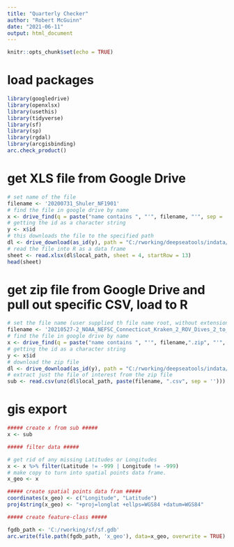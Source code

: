 ```yaml
---
title: "Quarterly Checker"
author: "Robert McGuinn"
date: "2021-06-11"
output: html_document
---
```


```r
knitr::opts_chunk$set(echo = TRUE)
```

# load packages

```r
library(googledrive)
library(openxlsx)
library(usethis)
library(tidyverse)
library(sf)
library(sp)
library(rgdal)
library(arcgisbinding)
arc.check_product()

```

# get XLS file from Google Drive

```r
# set name of the file
filename <- '20200731_Shuler_NF1901'
# find the file in google drive by name
x <- drive_find(q = paste("name contains ", "'", filename, "'", sep = ''))
# getting the id as a character string
y <- x$id
# this downloads the file to the specified path
dl <- drive_download(as_id(y), path = "C:/rworking/deepseatools/indata/sheet.xlsx", overwrite = TRUE)
# read the file into R as a data frame
sheet <- read.xlsx(dl$local_path, sheet = 4, startRow = 13)
head(sheet)
```

# get zip file from Google Drive and pull out specific CSV, load to R

```r
# set the file name (user supplied th file name root, without extension)
filename <- '20210527-2_NOAA_NEFSC_Connecticut_Kraken_2_ROV_Dives_2_to_13_Packer_2014_2014'
# find the file in google drive by name
x <- drive_find(q = paste("name contains ", "'", filename,".zip", "'", sep = ''))
# getting the id as a character string
y <- x$id
# download the zip file
dl <- drive_download(as_id(y), path = "C:/rworking/deepseatools/indata/file.zip", overwrite = TRUE)
# extract just the file of interest from the zip file
sub <- read.csv(unz(dl$local_path, paste(filename, ".csv", sep = '')))

```

# gis export

```r
##### create x from sub #####
x <- sub

##### filter data #####

# get rid of any missing Latitudes or Longitudes
x <- x %>% filter(Latitude != -999 | Longitude != -999)
# make copy to turn into spatial points data frame.
x_geo <- x

##### create spatial points data fram #####
coordinates(x_geo) <- c("Longitude", "Latitude")
proj4string(x_geo) <- "+proj=longlat +ellps=WGS84 +datum=WGS84"

##### create feature-class #####

fgdb_path <- 'C:/rworking/sf/sf.gdb'
arc.write(file.path(fgdb_path, 'x_geo'), data=x_geo, overwrite = TRUE)

```

